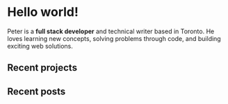 
# Hello world!

Peter is a **full stack developer** and technical writer based in Toronto.
He loves learning new concepts, solving problems through code, and building exciting web solutions.

<ContactArray hideResume />

## Recent projects

## Recent posts
